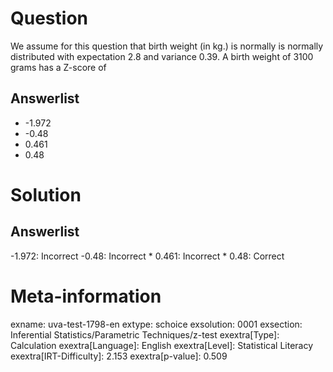 Question
========

We assume for this question that birth weight (in kg.) is normally is normally distributed with expectation 2.8 and variance 0.39. A birth weight of 3100 grams has a Z-score of

Answerlist
----------

* -1.972
* -0.48
* 0.461
* 0.48

Solution
========

Answerlist
----------

-1.972: Incorrect
-0.48: Incorrect
* 0.461: Incorrect
* 0.48: Correct

Meta-information
================
exname: uva-test-1798-en
extype: schoice
exsolution: 0001
exsection: Inferential Statistics/Parametric Techniques/z-test
exextra[Type]: Calculation
exextra[Language]: English
exextra[Level]: Statistical Literacy
exextra[IRT-Difficulty]: 2.153
exextra[p-value]: 0.509
